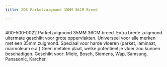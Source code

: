 ```yaml
---
title: ZOS Parketzuigmond 35MM 36CM Breed

---
```



<Image src={imageProduct} width={imageProduct.width} alt="" />


400-500-0022
Parketzuigmond 35MM 36CM breed.
Extra brede zuigmond uitermate geschikt voor grote oppervlakten.
Universeel voor alle merken met een 35mm zuigmond.
Speciaal voor harde vloeren (parket, laminaat, marmoleum e.a.)
Geen metalen plaat, welke potentieel je vloer zou kunnen beschadigen.
Geschikt voor: Miele, Bosch, Siemens, Wap, Samsung, Panasonic, Karcher.
